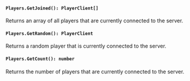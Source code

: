 #### `Players.GetJoined(): PlayerClient[]`

Returns an array of all players that are currently connected to the server.

#### `Players.GetRandom(): PlayerClient`

Returns a random player that is currently connected to the server.

#### `Players.GetCount(): number`

Returns the number of players that are currently connected to the server.